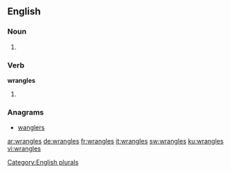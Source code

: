 
==English==

===Noun===
{{head|en}}

# {{plural of|wrangle}}

===Verb===
'''wrangles'''

# {{en-third-person singular of|wrangle}}

===Anagrams===
* [[wanglers#English|wanglers]]

[[Category:English plurals]]

[[ar:wrangles]]
[[de:wrangles]]
[[fr:wrangles]]
[[it:wrangles]]
[[sw:wrangles]]
[[ku:wrangles]]
[[vi:wrangles]]